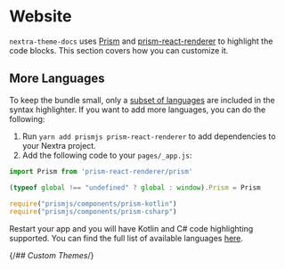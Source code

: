 # Website

`nextra-theme-docs` uses [Prism](https://prismjs.com) and [prism-react-renderer](https://github.com/FormidableLabs/prism-react-renderer) 
to highlight the code blocks. This section covers how you can customize it.

## More Languages

To keep the bundle small, only a [subset of languages](https://github.com/FormidableLabs/prism-react-renderer/blob/master/src/vendor/prism/includeLangs.js)
are included in the syntax highlighter. If you want to add more languages, you can do the following:

1. Run `yarn add prismjs prism-react-renderer` to add dependencies to your Nextra project.
2. Add the following code to your `pages/_app.js`:

```jsx
import Prism from 'prism-react-renderer/prism'

(typeof global !== "undefined" ? global : window).Prism = Prism

require("prismjs/components/prism-kotlin")
require("prismjs/components/prism-csharp")
```

Restart your app and you will have Kotlin and C# code highlighting supported. 
You can find the full list of available languages [here](https://github.com/PrismJS/prism/tree/master/components).

{/*## Custom Themes*/}
